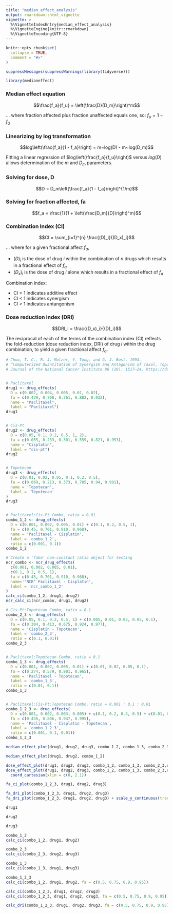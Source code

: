 ```yaml
---
title: "median_effect_analysis"
output: rmarkdown::html_vignette
vignette: >
  %\VignetteIndexEntry{median_effect_analysis}
  %\VignetteEngine{knitr::rmarkdown}
  %\VignetteEncoding{UTF-8}
---
```


```r
knitr::opts_chunk$set(
  collapse = TRUE,
  comment = "#>"
)
```

```r
suppressMessages(suppressWarnings(library(tidyverse)))
```

```r
library(medianeffect)
```

### Median effect equation

$$\frac{f_a}{f_u} = \left(\frac{D}{D_m}\right)^m$$

… where fraction affected plus fraction unaffected equals one, so: $f_u = 1 - f_a$

### Linearizing by log transformation

$$log\left(\frac{f_a}{1 - f_a}\right) = m~log(D) - m~log(D_m)$$

Fitting a linear regression of $log\left(\frac{f_a}{f_u}\right)$ versus $log(D)$ allows determination of the $m$ and $D_m$ parameters.

### Solving for dose, D

$$D = D_m\left[\frac{f_a}{1 - f_a}\right]^{1/m}$$

### Solving for fraction affected, fa

$$f_a = \frac{1}{1 + \left(\frac{D_m}{D}\right)^m}$$

### Combination Index (CI)

$$CI = \sum_{i=1}^{n} \frac{(D)_i}{(D_x)_i}$$

… where for a given fractional affect $f_a$,

* $(D)_i$ is the dose of drug _i_ within the combination of _n_ drugs which results in a fractional effect of $f_a$
* $(D_x)_i$ is the dose of drug _i_ alone which results in a fractional effect of $f_a$

Combination index:

* CI = 1 indicates additive effect
* CI < 1 indicates synergism
* CI > 1 indicates antangonism

### Dose reduction index (DRI)

$$DRI_i = \frac{(D_x)_i}{(D)_i}$$

The reciprocal of each of the terms of the combination index (CI) reflects the fold-reduction (dose reduction index, DRI) of drug _i_ within the drug combination, to yield a given fractional affect $f_a$.


```r
# Chou, T. C., R. J. Motzer, Y. Tong, and G. J. Bosl. 1994.
# “Computerized Quantitation of Synergism and Antagonism of Taxol, Topotecan, and Cisplatin against Human Teratocarcinoma Cell Growth: A Rational Approach to Clinical Protocol Design.”
# Journal of the National Cancer Institute 86 (20): 1517–24. https://doi.org/10.1093/jnci/86.20.1517.


# Paclitaxel
drug1 <- drug_effects(
  D = c(0.002, 0.004, 0.005, 0.01, 0.02),
  fa = c(0.429, 0.708, 0.761, 0.882, 0.932),
  name = "Paclitaxel",
  label = "Paclitaxel")
drug1


# Cis-Pt
drug2 <- drug_effects(
  D = c(0.05, 0.1, 0.2, 0.5, 1, 2),
  fa = c(0.055, 0.233, 0.301, 0.559, 0.821, 0.953),
  name = "Cisplatin",
  label = "cis-pt")
drug2


# Topotecan
drug3 <- drug_effects(
  D = c(0.01, 0.02, 0.05, 0.1, 0.2, 0.5),
  fa = c(0.069, 0.213, 0.373, 0.785, 0.94, 0.991),
  name = 'Topotecan',
  label = 'Topotecan'
)
drug3


# Paclitaxel:Cis-Pt Combo, ratio = 0.01
combo_1_2 <- drug_effects(
  D = c(0.001, 0.002, 0.005, 0.01) + c(0.1, 0.2, 0.5, 1),
  fa = c(0.45, 0.701, 0.910, 0.968),
  name = 'Paclitaxel - Cisplatin',
  label = 'combo_1_2',
  ratio = c(0.001, 0.1))
combo_1_2

# Create a 'fake' non-constant ratio object for testing
ncr_combo <- ncr_drug_effects(
  c(0.001, 0.002, 0.005, 0.01),
  c(0.1, 0.2, 0.5, 1),
  fa = c(0.45, 0.701, 0.910, 0.968),
  name='"NCR" Paclitaxel - Cisplatin',
  label = 'ncr_combo_1_2'
)
calc_ci(combo_1_2, drug1, drug2)
ncr_calc_ci(ncr_combo, drug1, drug2)

# Cis-Pt:Topotecan Combo, ratio = 0.1
combo_2_3 <- drug_effects(
  D = c(0.05, 0.1, 0.2, 0.5, 1) + c(0.005, 0.01, 0.02, 0.05, 0.1),
  fa = c(0.304, 0.413, 0.675, 0.924, 0.977),
  name = 'Cisplatin - Topotecan',
  label = 'combo_2_3',
  ratio = c(0.1, 0.01))
combo_2_3


# Paclitaxel:Topotecan Combo, ratio = 0.1
combo_1_3 <- drug_effects(
  D = c(0.001, 0.002, 0.005, 0.01) + c(0.01, 0.02, 0.05, 0.1),
  fa = c(0.274, 0.579, 0.901, 0.965),
  name = 'Paclitaxel - Topotecan',
  label = 'combo_1_3',
  ratio = c(0.01, 0.1))
combo_1_3


# Paclitaxel:Cis-Pt:Topotecan Combo, ratio = 0.001 : 0.1 : 0.01
combo_1_2_3 <- drug_effects(
  D = c(0.001, 0.002, 0.003, 0.005) + c(0.1, 0.2, 0.3, 0.5) + c(0.01, 0.02, 0.03, 0.05),
  fa = c(0.456, 0.806, 0.947, 0.995),
  name = 'Paclitaxel - Cisplatin - Topotecan',
  label = 'combo_1_2_3',
  ratio = c(0.001, 0.1, 0.01))
combo_1_2_3

median_effect_plot(drug1, drug2, drug3, combo_1_2, combo_1_3, combo_2_3, combo_1_2_3)

median_effect_plot(drug1, drug2, combo_1_2)

dose_effect_plot(drug1, drug2, drug3, combo_1_2, combo_1_3, combo_2_3,combo_1_2_3)
dose_effect_plot(drug1, drug2, drug3, combo_1_2, combo_1_3, combo_2_3,combo_1_2_3) +
  coord_cartesian(xlim = c(0, 2.1))

fa_ci_plot(combo_1_2_3, drug1, drug2, drug3)

fa_dri_plot(combo_1_2_3, drug1, drug2, drug3)
fa_dri_plot(combo_1_2_3, drug1, drug2, drug3) + scale_y_continuous(trans='log10')

drug1

drug2

drug3

combo_1_2
calc_ci(combo_1_2, drug1, drug2)

combo_2_3
calc_ci(combo_2_3, drug2, drug3)

combo_1_3
calc_ci(combo_1_3, drug1, drug3)

combo_1_2_3
calc_ci(combo_1_2, drug1, drug2, fa = c(0.5, 0.75, 0.9, 0.95))

calc_ci(combo_1_2_3, drug1, drug2, drug3)
calc_ci(combo_1_2_3, drug1, drug2, drug3, fa = c(0.5, 0.75, 0.9, 0.95))

calc_dri(combo_1_2_3, drug1, drug2, drug3, fa = c(0.5, 0.75, 0.9, 0.95))
```

